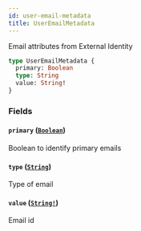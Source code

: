 ```yaml
---
id: user-email-metadata
title: UserEmailMetadata
---
```


Email attributes from External Identity

```graphql
type UserEmailMetadata {
  primary: Boolean
  type: String
  value: String!
}
```

### Fields

#### `primary` ([`Boolean`](/docs/api/scalars/boolean))

Boolean to identify primary emails

#### `type` ([`String`](/docs/api/scalars/string))

Type of email

#### `value` ([`String!`](/docs/api/scalars/string))

Email id
